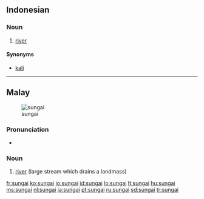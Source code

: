==Indonesian==

===Noun===
{{infl|id|noun}}

# [[river]]

====Synonyms====
* [[kali]]

----

==Malay==
[[Image:Cairo, Nile, a view from Tahrir Bridge towards North, Egypt, Oct 2004.jpg|thumb|sungai]]

===Pronunciation===
* {{IPA|/avɘn/|lang=ms}}

===Noun===
{{infl|ms|noun}}

# [[river]] (large stream which drains a landmass)

{{tbot entry|Malay|river|2009|September|ms}}

[[fr:sungai]]
[[ko:sungai]]
[[io:sungai]]
[[id:sungai]]
[[lo:sungai]]
[[lt:sungai]]
[[hu:sungai]]
[[ms:sungai]]
[[nl:sungai]]
[[ja:sungai]]
[[pt:sungai]]
[[ru:sungai]]
[[sd:sungai]]
[[tr:sungai]]